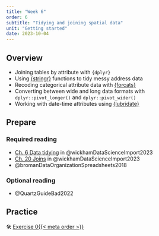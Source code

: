 ```yaml
---
title: "Week 6"
order: 6
subtitle: "Tidying and joining spatial data"
unit: "Getting started"
date: 2023-10-04
---
```


## Overview

-   Joining tables by attribute with `{dplyr}`
-   Using [{stringr}](https://stringr.tidyverse.org/) functions to tidy messy address data
-   Recoding categorical attribute data with [{forcats}](https://forcats.tidyverse.org/)
-   Converting between wide and long data formats with `dplyr::pivot_longer()` and `dplyr::pivot_wider()`
-   Working with date-time attributes using [{lubridate}](https://lubridate.tidyverse.org/)

## Prepare

### Required reading

-   [Ch. 6 Data tidying](https://r4ds.hadley.nz/data-tidy.html) in @wickhamDataScienceImport2023
-   [Ch. 20 Joins](https://r4ds.hadley.nz/joins) in @wickhamDataScienceImport2023
-   @bromanDataOrganizationSpreadsheets2018

### Optional reading

-   @QuartzGuideBad2022

## Practice

🛠️️ [Exercise 0{{< meta order >}}](../exercises/exercise_0{{< meta order >}}.html)
